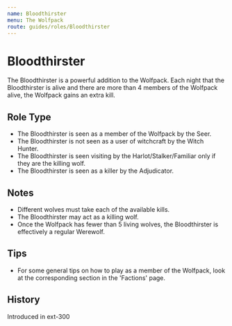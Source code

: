 ```yaml
---
name: Bloodthirster
menu: The Wolfpack
route: guides/roles/Bloodthirster
---
```



# Bloodthirster

The Bloodthirster is a powerful addition to the Wolfpack. Each night that the Bloodthirster is alive and there are more than 4 members of the Wolfpack alive, the Wolfpack gains an extra kill.

## Role Type

- The Bloodthirster is seen as a member of the Wolfpack by the Seer.
- The Bloodthirster is not seen as a user of witchcraft by the Witch Hunter.
- The Bloodthirster is seen visiting by the Harlot/Stalker/Familiar only if they are the killing wolf.
- The Bloodthirster is seen as a killer by the Adjudicator.

## Notes

- Different wolves must take each of the available kills.
- The Bloodthirster may act as a killing wolf.
- Once the Wolfpack has fewer than 5 living wolves, the Bloodthirster is effectively a regular Werewolf.

## Tips

- For some general tips on how to play as a member of the Wolfpack, look at the corresponding section in the 'Factions' page.

## History

<Timeline lineColor="white">
  <Event interval="2019-01-01">Introduced in ext-300</Event>
</Timeline>
